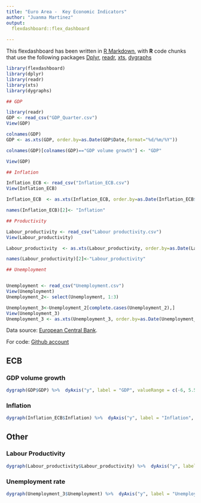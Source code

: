 ```yaml
---
title: "Euro Area -  Key Economic Indicators"
author: "Juanma Martinez"
output: 
  flexdashboard::flex_dashboard
    
---
```




This flexdashboard has been written in [R Markdown](http://rmarkdown.rstudio.com), with **R** code chunks that use the following packages  [Dplyr](https://dplyr.tidyverse.org/), [readr](https://cran.r-project.org/web/packages/readr/index.html), [xts](https://cran.r-project.org/web/packages/xts/index.html), [dygraphs](https://rstudio.github.io/dygraphs/)


```r
library(flexdashboard)
library(dplyr)
library(readr)
library(xts)
library(dygraphs)

## GDP

library(readr)
GDP <- read_csv("GDP_Quarter.csv")
View(GDP)

colnames(GDP)
GDP <- as.xts(GDP, order.by=as.Date(GDP$Date,format="%d/%m/%Y"))

colnames(GDP)[colnames(GDP)=="GDP volume growth"] <- "GDP"

View(GDP)

## Inflation

Inflation_ECB <- read_csv("Inflation_ECB.csv")
View(Inflation_ECB)

Inflation_ECB  <- as.xts(Inflation_ECB, order.by=as.Date(Inflation_ECB$Month_xts,format="%d/%m/%Y"))

names(Inflation_ECB)[2]<- "Inflation"

## Productivity

Labour_productivity <- read_csv("Labour productivity.csv")
View(Labour_productivity)

Labour_productivity  <- as.xts(Labour_productivity, order.by=as.Date(Labour_productivity$X3,format="%d/%m/%Y"))

names(Labour_productivity)[2]<-"Labour_productivity"

## Unemployment


Unemployment <- read_csv("Unemployment.csv")
View(Unemployment)
Unemployment_2<- select(Unemployment, 1:3)

Unemployment_3<-Unemployment_2[complete.cases(Unemployment_2),]
View(Unemployment_3)
Unemployment_3 <- as.xts(Unemployment_3, order.by=as.Date(Unemployment_3$Month_xts,format="%d/%m/%Y"))

```

Data source: [European Central Bank](http://sdw.ecb.europa.eu/).

For code: [Github account](https://github.com/JuanmaMN/Flexdashboard)

## ECB

### GDP volume growth

```r

dygraph(GDP$GDP) %>%  dyAxis("y", label = "GDP", valueRange = c(-6, 5.5))%>% dyOptions(fillGraph = TRUE, fillAlpha = 0.4, colors = RColorBrewer::brewer.pal(4, "Paired"))


```


### Inflation

```r

dygraph(Inflation_ECB$Inflation) %>%  dyAxis("y", label = "Inflation", valueRange = c(-1, 4.5))%>% dyOptions(fillGraph = TRUE, fillAlpha = 0.4, colors = RColorBrewer::brewer.pal(4, "Paired"))


```

## Other

### Labour Productivity

```r

dygraph(Labour_productivity$Labour_productivity) %>%  dyAxis("y", label = "Labour productivity", valueRange = c(-4.5, 4))%>% dyOptions(fillGraph = TRUE, fillAlpha = 0.4, colors = RColorBrewer::brewer.pal(4, "Paired"))


```


### Unemployment rate

```r

dygraph(Unemployment_3$Unemployment) %>%  dyAxis("y", label = "Unemployment", valueRange = c(6,13))%>% dyOptions(fillGraph = TRUE, fillAlpha = 0.4, colors = RColorBrewer::brewer.pal(4, "Paired"))


```

